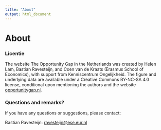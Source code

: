 ```yaml
---
title: "About"
output: html_document
---
```


# About


### Licentie
The website The Opportunity Gap in the Netherlands was created by Helen Lam, Bastian Ravesteijn, and Coen van de Kraats 
(Erasmus School of Economics), with support from Kenniscentrum Ongelijkheid. The figure and underlying data 
are available under a Creative Commons BY-NC-SA 4.0 license, conditional 
upon mentioning the authors and the website [opportunitygap.nl](https://www.opportunitygap.nl). 


### Questions and remarks?
If you have any questions or suggestions, please contact: 

Bastian Ravesteijn: <a href="mailto:ravesteijn@ese.eur.nl">ravesteijn@ese.eur.nl</a>

